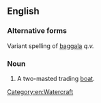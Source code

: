 ==English==

===Alternative forms===
Variant spelling of [[baggala]] ''q.v.''

===Noun===
{{head|en|noun}}

# A two-masted trading [[boat]].

[[Category:en:Watercraft]]